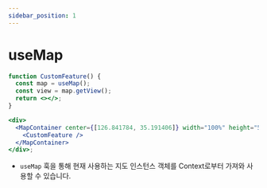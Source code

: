 ```yaml
---
sidebar_position: 1
---
```


# useMap

```jsx
function CustomFeature() {
  const map = useMap();
  const view = map.getView();
  return <></>;
}

<div>
  <MapContainer center={[126.841784, 35.191406]} width="100%" height="500px">
    <CustomFeature />
  </MapContainer>
</div>;
```

- `useMap` 훅을 통해 현재 사용하는 지도 인스턴스 객체를 Context로부터 가져와 사용할 수 있습니다.
